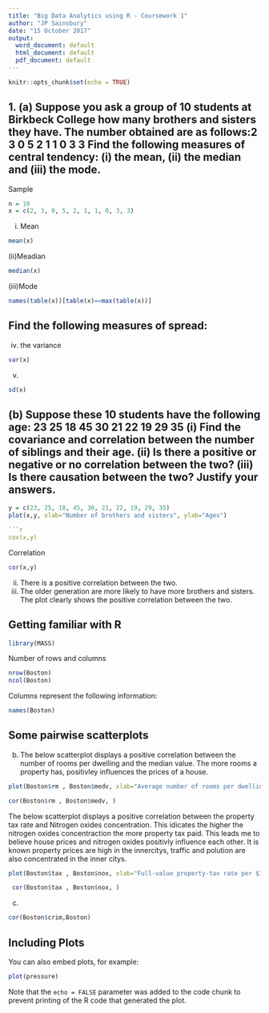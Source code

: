 ```yaml
---
title: "Big Data Analytics using R - Coursework 1"
author: "JP Sainsbury"
date: "15 October 2017"
output:
  word_document: default
  html_document: default
  pdf_document: default
---
```


```r
knitr::opts_chunk$set(echo = TRUE)
```

## 1. (a) Suppose you ask a group of 10 students at Birkbeck College how many brothers and sisters	they have.	The number obtained are as follows:2 3 0 5 2 1 1 0 3 3 Find the following measures of central	tendency:	 (i) the mean,	(ii) the median	and	(iii) the	mode. 

Sample
```r
n = 10
x = c(2, 3, 0, 5, 2, 1, 1, 0, 3, 3)
```

(i) Mean
```r
mean(x)
```
 (ii)Meadian
```r
median(x)
```
 (iii)Mode
```r
names(table(x))[table(x)==max(table(x))]
```

## Find the following measures of spread:
(iv) the variance
```r
var(x)
```
(v)
```r
sd(x)
```
##  (b) Suppose these 10 students	have the following age: 23 25 18 45 30 21 22 19 29 35	    (i) Find the covariance and correlation between the number of	 siblings	 and their age.	   (ii) Is there a positive or negative or no correlation between the two?	   (iii) Is there causation between the two?	   Justify your answers.	

```r
y = c(23, 25, 18, 45, 30, 21, 22, 19, 29, 35)
plot(x,y, xlab="Number of brothers and sisters", ylab="Ages")

```r
cov(x,y)
```
Correlation
```r
cor(x,y)
```
(ii)
There is a positive correlation between the two.
(iii)
The older generation are more likely to have more brothers and sisters. The plot clearly shows the positive correlation between the two.

## Getting familiar with R

```r
library(MASS)

```
Number of rows and columns

```r
nrow(Boston)
ncol(Boston)
```
Columns represent the following information:
```r
names(Boston)
```

## Some pairwise scatterplots 
(b)
The below scatterplot displays a positive correlation between the number of rooms per dwelling and the median value. The more rooms a property has, positivley influences the prices of a house.

```r
plot(Boston$rm , Boston$medv, xlab="Average number of rooms per dwelling", ylab="median value of owner-occupied homes in $1000s" )

cor(Boston$rm , Boston$medv, )
```

The below scatterplot displays a positive correlation between the property tax rate and Nitrogen oxides concentration. This idicates the higher the nitrogen oxides concentraction the more property tax paid. This leads me to believe house prices and nitrogen oxides positivly influence each other. It is known property prices are high in the innercitys, traffic and polution are also concentrated in the inner citys.

```r
plot(Boston$tax , Boston$nox, xlab="Full-value property-tax rate per $10,000", ylab="Nitrogen oxides concentration (parts per 10 million)" )

 cor(Boston$tax , Boston$nox, )
```
(c) 

```r
cor(Boston$crim,Boston)
```


## Including Plots

You can also embed plots, for example:

```r
plot(pressure)
```

Note that the `echo = FALSE` parameter was added to the code chunk to prevent printing of the R code that generated the plot.

